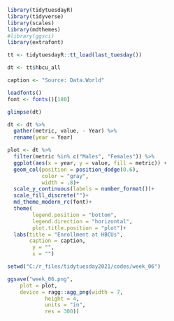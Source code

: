 ```r
library(tidytuesdayR)
library(tidyverse)
library(scales)
library(mdthemes)
#library(ggsci)
library(extrafont)
```

```r
tt <- tidytuesdayR::tt_load(last_tuesday())

dt <- tt$hbcu_all
```

```r
caption <- "Source: Data.World"

loadfonts()
font <- fonts()[180]
```

```r
glimpse(dt)

dt <- dt %>% 
  gather(metric, value, - Year) %>% 
  rename(year = Year)
```

```r
plot <- dt %>% 
  filter(metric %in% c("Males", "Females")) %>% 
  ggplot(aes(x = year, y = value, fill = metric)) +
  geom_col(position = position_dodge(0.6), 
           color = "gray",
           width = .8)+
  scale_y_continuous(labels = number_format())+
  scale_fill_discrete("")+
  md_theme_modern_rc(font)+
  theme(
        legend.position = "bottom",
        legend.direction = "horizontal",
        plot.title.position = "plot")+
  labs(title = "Enrollment at HBCUs",
       caption = caption,
        y = "",
        x = "")
```

```r
setwd("C:/r_files/tidytuesday2021/codes/week_06")

ggsave("week_06.png",
    plot = plot,
    device = ragg::agg_png(width = 7, 
            height = 4, 
            units = "in", 
            res = 300))
```

